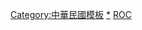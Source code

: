 {{Catnav|各国模板|亚洲国家模板|中華民國模板}}
{{Catnav|各国旗帜|亚洲各国旗帜|中華民國旗幟}}
{{Catnav|各國旗幟模板|亞洲各國旗幟模板}}

{{Catmore|Template:ROC-all}}

[[Category:中華民國模板|Category:中華民國模板]]
[[Category:中華民國旗幟|*]]
[[Category:中国旗帜模板|ROC]]